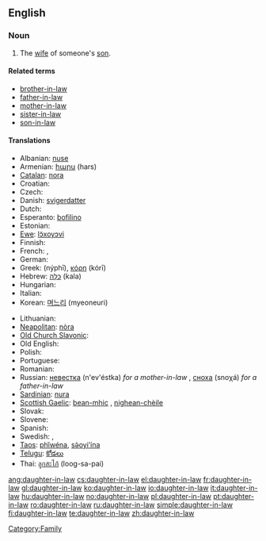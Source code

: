 ==English==

===Noun===
{{en-noun|sg=[[daughter]]-[[in-law]]|pl=daughters-in-law}}

# The [[wife]] of someone's [[son]].

====Related terms====
* [[brother-in-law]]
* [[father-in-law]]
* [[mother-in-law]]
* [[sister-in-law]]
* [[son-in-law]]

====Translations====
{{trans-top|wife of someone's son}}
* Albanian: [[nuse]] {{f}}
* Armenian: [[հարս]] (hars)
* [[Catalan]]: [[nora]] {{f}}
* Croatian: {{t-|hr|snaha|f}}
* Czech: {{t+|cs|snacha|f}}
* Danish: [[svigerdatter]]
* Dutch: {{t+|nl|schoondochter|f}}
* Esperanto: [[bofilino]]
* Estonian: {{t-|et|minia}}
* [[Ewe]]: [[lɔ̃xoyɔvi]]
* Finnish: {{t+|fi|miniä}}
* French: {{t+|fr|bru|f}}, {{t+|fr|belle-fille|f}}
* German: {{t+|de|Schwiegertochter|f}}
* Greek: {{t+|el|νύφη|f|s|sc=Grek}} (nýphī), [[κόρη]] (kórī) {{f}}
* Hebrew: [[כַּלָּה]] (kala) {{f}}
* Hungarian: {{t+|hu|meny}}
* Italian: {{t+|it|nuora|f}}
* Korean: [[며느리]] (myeoneuri)
{{trans-mid}}
* Lithuanian: {{t+|lt|marti|xs=Lithuanian}}
* [[Neapolitan]]: [[nòra]] {{f}}
* [[Old Church Slavonic]]: {{tø|cu|снъха|tr=snŭxa|sc=Cyrl|xs=Old Church Slavonic}}
* Old English: {{t-|ang|snoru|f|xs=Old English}}
* Polish: {{t+|pl|synowa|f}}
* Portuguese: {{t+|pt|nora|f}}
* Romanian: {{t-|ro|noră|f}}
* Russian: [[невестка]] (n'ev'éstka) ''for a mother-in-law'' {{f}}, [[сноха]] (snoχá) ''for a father-in-law'' {{f}}
* [[Sardinian]]: [[nura]] {{f}}
* [[Scottish Gaelic]]: [[bean-mhic]] {{f}}, [[nighean-chèile]] {{f}}
* Slovak: {{t-|sk|nevesta|f}}
* Slovene: {{t+|sl|snaha|f}}
* Spanish: {{t-|es|nuera|f}}
* Swedish: {{t+|sv|svärdotter}}, {{t+|sv|sonhustru}}
* [[Taos]]: [[phȉwéna]], [[sə̀oyi’ína]]
* [[Telugu]]: [[కోడలు]]
* Thai: [[ลูกสะไภ้]] (loog-sa-pai)
{{trans-bottom}}

[[Category:Family]]

[[ang:daughter-in-law]]
[[cs:daughter-in-law]]
[[el:daughter-in-law]]
[[fr:daughter-in-law]]
[[gl:daughter-in-law]]
[[ko:daughter-in-law]]
[[io:daughter-in-law]]
[[it:daughter-in-law]]
[[hu:daughter-in-law]]
[[no:daughter-in-law]]
[[pl:daughter-in-law]]
[[pt:daughter-in-law]]
[[ro:daughter-in-law]]
[[ru:daughter-in-law]]
[[simple:daughter-in-law]]
[[fi:daughter-in-law]]
[[te:daughter-in-law]]
[[zh:daughter-in-law]]